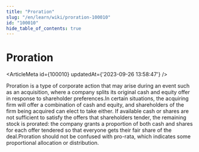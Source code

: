 ```yaml
---
title: "Proration"
slug: "/en/learn/wiki/proration-100010"
id: "100010"
hide_table_of_contents: true
---
```



# Proration

<ArticleMeta id={100010} updatedAt={'2023-09-26 13:58:47'} />
<div className='border-solid border-b border-t-0 my-4 border-[var(--ifm-color-gray-300)]' />

Proration is a type of corporate action that may arise during an event such as an acquisition, where a company splits its original cash and equity offer in response to shareholder preferences.In certain situations, the acquiring firm will offer a combination of cash and equity, and shareholders of the firm being acquired can elect to take either. If available cash or shares are not sufficient to satisfy the offers that shareholders tender, the remaining stock is prorated: the company grants a proportion of both cash and shares for each offer tendered so that everyone gets their fair share of the deal.Proration should not be confused with pro-rata, which indicates some proportional allocation or distribution.
